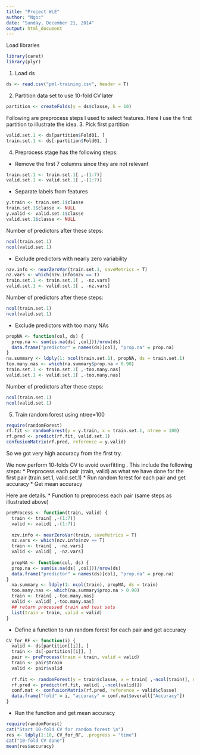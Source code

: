 ```yaml
---
title: "Project WLE"
author: "Ngoc"
date: "Sunday, December 21, 2014"
output: html_document
---
```

Load libraries
```r
library(caret)
library(plyr)
```


1. Load ds 
```r
ds <- read.csv("pml-training.csv", header = T)

```
2. Partition data set to use 10-fold CV later
```r
partition <- createFolds(y = ds$classe, k = 10)
```

Following are preprocess steps I used to select features. Here I use the first partition to illustrate the idea.
3. Pick first partition
```r
valid.set.1 <- ds[partition$Fold01, ]
train.set.1 <- ds[-partition$Fold01, ]
```

4. Preprocess stage has the following steps:
* Remove the first 7 columns since they are not relevant
```r
train.set.1 <- train.set.1[ ,-(1:7)]
valid.set.1 <- valid.set.1[ ,-(1:7)]
```

* Separate labels from features
```r
y.train <- train.set.1$classe
train.set.1$classe <- NULL
y.valid <- valid.set.1$classe
valid.set.1$classe <- NULL
```
Number of predictors after these steps:
```r
ncol(train.set.1)
ncol(valid.set.1)
```

* Exclude predictors with nearly zero variability
```r
nzv.info <- nearZeroVar(train.set.1, saveMetrics = T)
nz.vars <- which(nzv.info$nzv == T)
train.set.1 <- train.set.1[ , -nz.vars]
valid.set.1 <- valid.set.1[ , -nz.vars]
```
Number of predictors after these steps:
```r
ncol(train.set.1)
ncol(valid.set.1)
```

* Exclude predictors with too many NAs
```r
propNA <- function(col, ds) {
  prop.na <- sum(is.na(ds[ ,col]))/nrow(ds)
  data.frame("predictor" = names(ds)[col], "prop.na" = prop.na)
}
na.summary <- ldply(1: ncol(train.set.1), propNA, ds = train.set.1)
too.many.nas <- which(na.summary$prop.na > 0.90)
train.set.1 <- train.set.1[ ,-too.many.nas]
valid.set.1 <- valid.set.1[ ,-too.many.nas]
```
Number of predictors after these steps:
```r
ncol(train.set.1)
ncol(valid.set.1)
```

5. Train random forest using ntree=100
```r
require(randomForest)
rf.fit <- randomForest(y = y.train, x = train.set.1, ntree = 100)
rf.pred <- predict(rf.fit, valid.set.1)
confusionMatrix(rf.pred, reference = y.valid)
```

So we got very high accuracy from the first try. 

We now perform 10-folds CV to avoid overfitting . This include the following steps: 
* Preprocess each pair (train, valid) as what we have done for the first pair (train.set.1, valid.set.1)
* Run random forest for each pair and get accuracy
* Get mean accuracy

Here are details.
* Function to preprocess each pair (same steps as illustrated above)
```r
preProcess <- function(train, valid) {
  train <- train[ ,-(1:7)]
  valid <- valid[ ,-(1:7)] 
  
  nzv.info <- nearZeroVar(train, saveMetrics = T)
  nz.vars <- which(nzv.info$nzv == T)
  train <- train[ , -nz.vars]
  valid <- valid[ , -nz.vars]
  
  propNA <- function(col, ds) {
  prop.na <- sum(is.na(ds[ ,col]))/nrow(ds)
  data.frame("predictor" = names(ds)[col], "prop.na" = prop.na)
}
  na.summary <- ldply(1: ncol(train), propNA, ds = train)
  too.many.nas <- which(na.summary$prop.na > 0.90)
  train <- train[ ,-too.many.nas]
  valid <- valid[ ,-too.many.nas]
  ## return processed train and test sets
  list(train = train, valid = valid)
}
```

* Define a function to run random forest for each pair and get accuracy
```r
CV_for_RF <- function(i) {
  valid <- ds[partition[[i]], ]
  train <- ds[-partition[[i]], ] 
  pair <- preProcess(train = train, valid = valid)
  train <- pair$train
  valid <- pair$valid
  
  rf.fit <- randomForest(y = train$classe, x = train[ ,-ncol(train)], ntree = 100)
  rf.pred <- predict(rf.fit, valid[ ,-ncol(valid)])
  conf.mat <- confusionMatrix(rf.pred, reference = valid$classe)
  data.frame("fold" = i, "accuracy" = conf.mat$overall["Accuracy"])
}
```

* Run the function and get mean accuracy
```r
require(randomForest)
cat("Start 10-fold CV for random forest \n")
res <- ldply(1:10, CV_for_RF, .progress = "time")
cat("10-fold CV done")
mean(res$accuracy)
```






